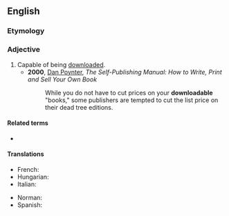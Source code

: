 ==English==

===Etymology===
{{suffix|download|able|lang=en}}

===Adjective===
{{en-adj|-}}

# Capable of being [[download]]ed.
#* '''2000''', [[w:Dan Poynter|Dan Poynter]], ''The Self-Publishing Manual: How to Write, Print and Sell Your Own Book''
#*: While you do not have to cut prices on your '''downloadable''' "books," some publishers are tempted to cut the list price on their dead tree editions.

====Related terms====
* {{l|en|downloadability}}

====Translations====
{{trans-top|capable of being downloaded}}
* French: {{t+|fr|téléchargeable}}
* Hungarian: {{t|hu|letölthető}}
* Italian: {{t|it|scaricabile}}
{{trans-mid}}
* Norman: {{t|nrf|dêchèrgeabl'ye}}
* Spanish: {{t|es|descargable}}
{{trans-bottom}}